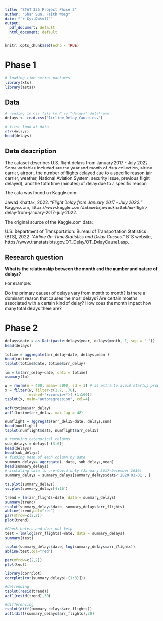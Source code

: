 ```yaml
---
title: "STAT 335 Project Phase 2"
author: "Shan Sun, Faith Wong"
date: "`r Sys.Date()`"
output:
  pdf_document: default
  html_document: default
---
```


```r
knitr::opts_chunk$set(echo = TRUE)
```

# Phase 1

```r
# loading time series packages
library(xts)
library(astsa)
```

## Data

```r
# reading in csv file to R as "delays" dataframe
delays <- read.csv("Airline_Delay_Cause.csv")
```

```r
# first look at data
str(delays)
head(delays)
```

## Data description

The dataset describes U.S. flight delays from January 2017 - July 2022. Some variables included are the year and month of data collection, airline carrier, airport, the number of flights delayed due to a specific reason (air carrier, weather, National Aviation System, security issue, previous flight delayed), and the total time (minutes) of delay due to a specific reason.

The data was found on Kaggle.com:

Jawad Khattak, 2022. *"Flight Delay from January 2017 - July 2022."* Kaggle.com, https://www.kaggle.com/datasets/jawadkhattak/us-flight-delay-from-january-2017-july-2022.

The original source of the Kaggle.com data:

U.S. Department of Transportation: Bureau of Transportation Statistics (BTS), 2022. *"Airline On-Time Statistics and Delay Causes."* BTS website, https://www.transtats.bts.gov/OT_Delay/OT_DelayCause1.asp.

## Research question

**What is the relationship between the month and the number and nature of delays?**

For example:

Do the primary causes of delays vary from month to month? Is there a dominant reason that causes the most delays? Are certain months associated with a certain kind of delay? How does the month impact how many total delays there are?

# Phase 2

```R
delays$date = as.Date(paste(delays$year, delays$month, 1, sep = "-"))
head(delays)
```

```R
totime = aggregate(arr_delay~date, delays,mean )
head(totime)
tsplot(totime$date, totime$arr_delay)

lm = lm(arr_delay~date, data = totime)
summary(lm)

```

```R
w = rnorm(n = 400, mean= 5000, sd = 1) # 50 extra to avoid startup problems
x = filter(w, filter=c(1.7,-.70), 
           method="recursive")[-(1:100)]
tsplot(x, main="autoregression", col=4)
```

```R
acf(totime$arr_delay)
acf1(totime$arr_delay, max.lag = 48)
```

```R
numflight = aggregate(arr_del15~date, delays,sum)
head(numflight)
tsplot(numflight$date, numflight$arr_del15)

```


```R
# removing categorical columns
sub_delays = delays[-(3:6)]
head(delays)
head(sub_delays)
# finding mean of each column by date
summary_delays= aggregate(.~date, sub_delays,mean)
head(summary_delays)
# isolating data to pre-Covid only (January 2017-December 2019)
summary_delays = summary_delays[summary_delays$date<'2020-01-01', ]
```

```R

ts.plot(summary_delays)
ts.plot(summary_delays[4:18])
```

```R
trend = lm(arr_flights~date, data = summary_delays)
summary(trend)
tsplot(summary_delays$date, summary_delays$arr_flights)
abline(trend,col="red")
par(mfrow=c(2,2)) 
plot(trend)
```

```R
#Check hetero and does not help
test = lm(log(arr_flights)~date, data = summary_delays)
summary(test)

tsplot(summary_delays$date, log(summary_delays$arr_flights))
abline(test,col="red")

par(mfrow=c(2,2)) 
plot(test)
```

```R
library(corrplot)
corrplot(cor(summary_delays[-(1:3)]))
```

```R
#detrending
tsplot(resid(trend))
acf1(resid(trend),30)


```

```R

#differencing
tsplot(diff(summary_delays$arr_flights))
acf1(diff(summary_delays$arr_flights),30)

```




